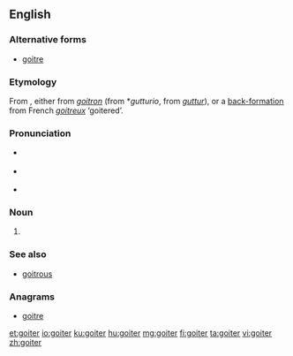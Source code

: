 ==English==

===Alternative forms===
* [[goitre]]

===Etymology===
From {{etyl|fr|en}}, either from {{etyl|fro|en}} ''[[goitron]]'' (from {{etyl|VL.|en}} *''gutturio'', from {{etyl|la|en}} ''[[guttur]]''), or a [[appendix:Glossary#back-formation|back-formation]] from French ''[[goitreux]]'' ‘goitered’.

===Pronunciation===
* {{a|UK}} {{IPA|/ˈɡɔɪtə/|lang=en}}
* {{a|US}} {{IPA|/ˈɡɔɪtɚ/|lang=en}}
* {{rhymes|ɔɪtə(ɹ)|lang=en}}

===Noun===
{{en-noun}}

# {{alternative spelling of|goitre|lang=en}}

===See also===
* [[goitrous]]

===Anagrams===
* [[goitre#English|goitre]]

[[et:goiter]]
[[io:goiter]]
[[ku:goiter]]
[[hu:goiter]]
[[mg:goiter]]
[[fi:goiter]]
[[ta:goiter]]
[[vi:goiter]]
[[zh:goiter]]